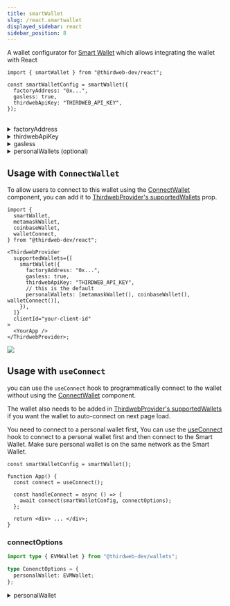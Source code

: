 ```yaml
---
title: smartWallet
slug: /react.smartwallet
displayed_sidebar: react
sidebar_position: 8
---
```



A wallet configurator for [Smart Wallet](/wallet/smart-wallet) which allows integrating the wallet with React

```tsx
import { smartWallet } from "@thirdweb-dev/react";

const smartWalletConfig = smartWallet({
  factoryAddress: "0x...",
  gasless: true,
  thirdwebApiKey: "THIRDWEB_API_KEY",
});
```

<CustomizeWalletConfigurator
  config="smartWalletConfig"
  configurator="smartWallet"
  connectUI="SmartWalletConnectUI"
  selectUI="SmartWalletSelectUI"
/>

<br />

<details>
  <summary>factoryAddress</summary>
  <div>

The address of the Smart Wallet Factory contract.

Must be a `string`.

</div>
</details>

<details>
  <summary>thirdwebApiKey</summary>
  <div>

Your thirdweb API key can be obtained from the [thirdweb dashboard](https://thirdweb.com/dashboard/api-keys).

If you're using your own bundler and paymaster, you can set this to an empty string.

Must be a `string`.

</div>
</details>

<details>
  <summary>gasless</summary>
  <div>

Whether to turn on or off gasless transactions.

- If set to `true`, all gas fees will be paid by a paymaster.
- If set to `false`, all gas fees will be paid by the Smart Wallet itself (needs to be funded).

Must be a `boolean`.

</div>
</details>

<details>
  <summary>personalWallets (optional) </summary>
  <div>

An array of personal wallets to show in ConnectWallet Modal for personal wallet selection

This is only relevant when connecting smartWallet with [ConnectWallet](https://portal.thirdweb.com/react/react.connectwallet) component.

```ts
import {
  smartWallet,
  metamaskWallet,
  coinbaseWallet,
  walletConnect,
} from "@thirdweb-dev/react";

smartWallet({
  // this is the default
  personalWallets: [metamaskWallet(), coinbaseWallet(), walletConnect()],
  // ...
});
```

Must be of type `WalletConfig[]`

</div>
</details>

## Usage with `ConnectWallet`

To allow users to connect to this wallet using the [ConnectWallet](/react/react.connectwallet) component, you can add it to [ThirdwebProvider's supportedWallets](/react/react.thirdwebprovider#supportedwallets-optional) prop.

```tsx
import {
  smartWallet,
  metamaskWallet,
  coinbaseWallet,
  walletConnect,
} from "@thirdweb-dev/react";

<ThirdwebProvider
  supportedWallets={[
    smartWallet({
      factoryAddress: "0x...",
      gasless: true,
      thirdwebApiKey: "THIRDWEB_API_KEY",
      // this is the default
      personalWallets: [metamaskWallet(), coinbaseWallet(), walletConnect()],
    }),
  ]}
  clientId="your-client-id"
>
  <YourApp />
</ThirdwebProvider>;
```

<img src="/assets/connect-wallet/smart-select-personal-wallet.png" />

## Usage with `useConnect`

you can use the `useConnect` hook to programmatically connect to the wallet without using the [ConnectWallet](/react/react.connectwallet) component.

The wallet also needs to be added in [ThirdwebProvider's supportedWallets](/react/react.thirdwebprovider#supportedwallets-optional) if you want the wallet to auto-connect on next page load.

You need to connect to a personal wallet first, You can use the [useConnect](/react/react.useconnect) hook to connect to a personal wallet first and then connect to the Smart Wallet. Make sure personal wallet is on the same network as the Smart Wallet.

```tsx
const smartWalletConfig = smartWallet();

function App() {
  const connect = useConnect();

  const handleConnect = async () => {
    await connect(smartWalletConfig, connectOptions);
  };

  return <div> ... </div>;
}
```

### connectOptions

```ts
import type { EVMWallet } from "@thirdweb-dev/wallets";

type ConenctOptions = {
  personalWallet: EVMWallet;
};
```

<details>
  <summary> personalWallet </summary>
<div>

The instance of a personal wallet that can sign transactions on the Smart Wallet

</div>
</details>
